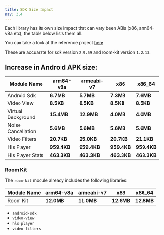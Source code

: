 ```yaml
---
title: SDK Size Impact
nav: 3.4
---
```

Each library has its own size impact that can vary been ABIs (x86, arm64-v8a etc), the table below lists them all.

You can take a look at the reference project [here](https://github.com/100mslive/Android-Size-Reference-App/)

These are accuarate for sdk version `2.9.59` and room-kit version `1.2.13`.

## Increase in Android APK size:

|  Module Name     	|  arm64-v8a   |	armeabi-v7	|	x86		| x86_64
| -------------------|--------------|----------------|-----------|-------|
| Android Sdk 	| **6.7MB**	|	**5.7MB**  	|	**7.3MB**	| 	**7.6MB** 	|
| Video View 	| **8.5KB**	|	**8.5KB**  	|	**8.5KB**	| 	**8.5KB** 	|
| Virtual Background 	| **15.4MB**	|	**12.9MB**  	|	**4.0MB**	| 	**4.0MB** 	|
| Noise Cancellation 	| **5.6MB**	|	**5.6MB**  	|	**5.6MB**	| 	**5.6MB** 	|
| Video Filters 	| **20.7KB**	|	**25.0KB**  	|	**20.7KB**	| 	**21.1KB** 	|
| Hls Player 	| **959.4KB**	|	**959.4KB**  	|	**959.4KB**	| 	**959.4KB** 	|
| Hls Player Stats 	| **463.3KB**	|	**463.3KB**  	|	**463.3KB**	| 	**463.3KB** 	|

### Room Kit
The `room-kit` module already includes the following libraries:

|  Module Name     	|  arm64-v8a   |	armeabi-v7	|	x86		| x86_64
| -------------------|--------------|----------------|-----------|-------|
| Room Kit 	| **12.0MB**	|	**11.0MB**  	|	**12.6MB**	| 	**12.8MB** 	|


- `android-sdk`
- `video-view`
- `hls-player`
- `video-filters`

